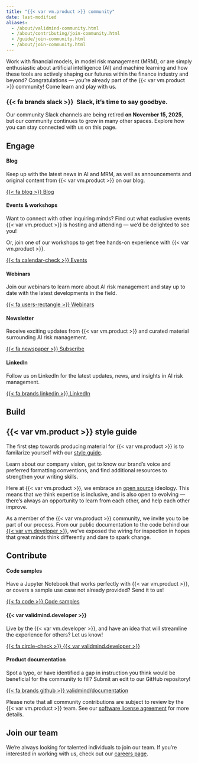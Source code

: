 ```yaml
---
title: "{{< var vm.product >}} community"
date: last-modified
aliases:
  - /about/validmind-community.html
  - /about/contributing/join-community.html
  - /guide/join-community.html
  - /about/join-community.html
---
```


Work with financial models, in model risk management (MRM), or are simply enthusiastic about artificial intelligence (AI) and machine learning and how these tools are actively shaping our futures within the finance industry and beyond? Congratulations — you're already part of the {{< var vm.product >}} community! Come learn and play with us.

::: {.callout}

### {{< fa brands slack >}}&ensp;Slack, it's time to say goodbye.

Our community Slack channels are being retired **on November 15, 2025**, but our community continues to grow in many other spaces. Explore how you can stay connected with us on this page.
:::

## Engage

::: {.panel-tabset}

#### Blog

:::: {.flex .flex-wrap .justify-around}

::: {.w-90-ns .pr4}
Keep up with the latest news in AI and MRM, as well as announcements and original content from {{< var vm.product >}} on our blog.
:::

::: {.w-10-ns .tr}
[{{< fa blog >}} Blog](https://validmind.com/blog/){target="_blank" .button}
:::

::::

#### Events & workshops

:::: {.flex .flex-wrap .justify-around}

::: {.w-80-ns .pr4}
Want to connect with other inquiring minds? Find out what exclusive events {{< var vm.product >}} is hosting and attending — we'd be delighted to see you!

Or, join one of our workshops to get free hands-on experience with {{< var vm.product >}}.
:::

::: {.w-20-ns .tr}
[{{< fa calendar-check >}} Events](https://validmind.com/events/){target="_blank" .button}
:::

::::

#### Webinars

:::: {.flex .flex-wrap .justify-around}

::: {.w-80-ns .pr4}
Join our webinars to learn more about AI risk management and stay up to date with the latest developments in the field.
:::

::: {.w-20-ns .tr}
[{{< fa users-rectangle >}} Webinars](https://validmind.com/webinars/){target="_blank" .button}
:::

::::

#### Newsletter

:::: {.flex .flex-wrap .justify-around}

::: {.w-80-ns .pr4}
Receive exciting updates from {{< var vm.product >}} and curated material surrounding AI risk management. 
:::

::: {.w-20-ns .tr}
[{{< fa newspaper >}} Subscribe](https://validmind.com/community){target="_blank" .button}
:::

::::

#### LinkedIn

:::: {.flex .flex-wrap .justify-around}

::: {.w-80-ns .pr4}
Follow us on LinkedIn for the latest updates, news, and insights in AI risk management.
:::

::: {.w-20-ns .tr}
[{{< fa brands linkedin >}} LinkedIn](https://www.linkedin.com/company/validmind){target="_blank" .button}
:::

::::

:::

## Build

::: {.callout}
## {{< var vm.product >}} style guide
The first step towards producing material for {{< var vm.product >}} is to familarize yourself with our [style guide](style-guide/style-guide.qmd). 

Learn about our company vision, get to know our brand's voice and preferred formatting conventions, and find additional resources to strengthen your writing skills. 
:::

Here at {{< var vm.product >}}, we embrace an [open source](https://en.wikipedia.org/wiki/Open_source) ideology. This means that we think expertise is inclusive, and is also open to evolving — there's always an opportunity to learn from each other, and help each other improve. 

As a member of the {{< var vm.product >}} community, we invite you to be part of our process. From our public documentation to the code behind our [{{< var vm.developer >}}](/developer/validmind-library.qmd), we've exposed the wiring for inspection in hopes that great minds think differently and dare to spark change. 

## Contribute

::: {.panel-tabset}

#### Code samples

:::: {.flex .flex-wrap .justify-around}

::: {.w-80-ns .pr4}
Have a Jupyter Notebook that works perfectly with {{< var vm.product >}}, or covers a sample use case not already provided? Send it to us!

:::

::: {.w-20-ns .tr}

[{{< fa code >}}  Code samples](/developer/samples-jupyter-notebooks.qmd){.button}

:::

::::

#### {{< var validmind.developer >}}

:::: {.flex .flex-wrap .justify-around}

::: {.w-80-ns .pr4}
Live by the {{< var vm.developer >}}, and have an idea that will streamline the experience for others? Let us know!
:::

::: {.w-20-ns .tr}
[{{< fa circle-check >}} {{< var validmind.developer >}}](https://github.com/validmind/validmind-library/){.button}
:::

::::

#### Product documentation

:::: {.flex .flex-wrap .justify-around}

::: {.w-70-ns .pr4}
Spot a typo, or have identified a gap in instruction you think would be beneficial for the community to fill? Submit an edit to our GitHub repository! 
:::

::: {.w-30-ns .tr}
[{{< fa brands github >}} validmind/documentation](https://github.com/validmind/documentation){.button}
:::

::::

:::

Please note that all community contributions are subject to review by the {{< var vm.product >}} team. See our [software license agreement](/about/fine-print/license-agreement.qmd) for more details. 

## Join our team

We're always looking for talented individuals to join our team. If you're interested in working with us, check out our [careers page](https://validmind.com/careers/).